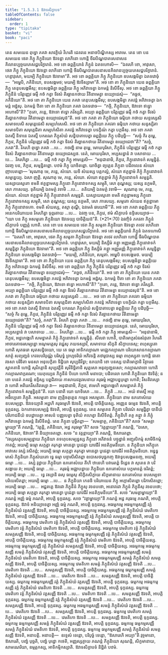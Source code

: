 ```yaml
---
title: "1.5.3.1 ឱវាទសិក្ខាបទ"
tableOfContents: false
sidebar:
  order: 1
type: "tipitaka"
basket: "vi"
book: "paci"
---
```



<DynamicBreadcrumb />

<Division number="144" book="paci">

<Paragraph number="484" book="paci">
តេន សមយេន ពុទ្ធោ ភគវា សាវត្ថិយំ វិហរតិ ជេតវនេ អនាថបិណ្ឌិកស្ស អារាមេ. តេន ខោ បន សមយេន ថេរា ភិក្ខូ ភិក្ខុនិយោ ឱវទន្តា លាភិនោ ហោន្តិ ចីវរបិណ្ឌបាតសេនាសនគិលានប្បច្ចយភេសជ្ជបរិក្ខារានំ. អថ ខោ ឆព្ពគ្គិយានំ ភិក្ខូនំ ឯតទហោសិ—  “ឯតរហិ ខោ, អាវុសោ, ថេរា ភិក្ខូ ភិក្ខុនិយោ ឱវទន្តា លាភិនោ ហោន្តិ ចីវរបិណ្ឌបាតសេនាសនគិលានប្បច្ចយភេសជ្ជបរិក្ខារានំ. ហន្ទាវុសោ, មយម្បិ ភិក្ខុនិយោ ឱវទាមា”តិ. អថ ខោ ឆព្ពគ្គិយា ភិក្ខូ ភិក្ខុនិយោ ឧបសង្កមិត្វា ឯតទវោចុំ—  “អម្ហេបិ, ភគិនិយោ, ឧបសង្កមថ; មយម្បិ ឱវទិស្សាមា”តិ.
</Paragraph>

<Paragraph number="485" book="paci">
អថ ខោ តា ភិក្ខុនិយោ យេន ឆព្ពគ្គិយា ភិក្ខូ តេនុបសង្កមឹសុ; ឧបសង្កមិត្វា ឆព្ពគ្គិយេ ភិក្ខូ អភិវាទេត្វា ឯកមន្តំ និសីទឹសុ. អថ ខោ ឆព្ពគ្គិយា ភិក្ខូ ភិក្ខុនីនំ បរិត្តញ្ញេវ ធម្មឹ កថំ កត្វា ទិវសំ តិរច្ឆានកថាយ វីតិនាមេត្វា ឧយ្យោជេសុំ—  “គច្ឆថ, ភគិនិយោ”តិ. អថ ខោ តា ភិក្ខុនិយោ យេន ភគវា តេនុបសង្កមឹសុ; ឧបសង្កមិត្វា ភគវន្តំ អភិវាទេត្វា ឯកមន្តំ អដ្ឋំសុ. ឯកមន្តំ ឋិតា ខោ តា ភិក្ខុនិយោ ភគវា ឯតទវោច—  “កច្ចិ, ភិក្ខុនិយោ, ឱវាទោ ឥទ្ធោ អហោសី”តិ? “កុតោ, ភន្តេ, ឱវាទោ ឥទ្ធោ ភវិស្សតិ. អយ្យា ឆព្ពគ្គិយា បរិត្តញ្ញេវ ធម្មឹ កថំ កត្វា ទិវសំ តិរច្ឆានកថាយ វីតិនាមេត្វា ឧយ្យោជេសុន៑”តិ. អថ ខោ ភគវា តា ភិក្ខុនិយោ ធម្មិយា កថាយ សន្ទស្សេសិ សមាទបេសិ សមុត្តេជេសិ សម្បហំសេសិ. អថ ខោ តា ភិក្ខុនិយោ ភគវតា ធម្មិយា កថាយ សន្ទស្សិតា សមាទបិតា សមុត្តេជិតា សម្បហំសិតា ភគវន្តំ អភិវាទេត្វា បទក្ខិណំ កត្វា បក្កមឹសុ.
</Paragraph>

<Paragraph number="486" book="paci">
អថ ខោ ភគវា ឯតស្មឹ និទានេ ឯតស្មឹ បករណេ ភិក្ខុសំឃំ សន្និបាតាបេត្វា ឆព្ពគ្គិយេ ភិក្ខូ បដិបុច្ឆិ—  “សច្ចំ កិរ តុម្ហេ, ភិក្ខវេ, ភិក្ខុនីនំ បរិត្តញ្ញេវ ធម្មឹ កថំ កត្វា ទិវសំ តិរច្ឆានកថាយ វីតិនាមេត្វា ឧយ្យោជេថា”តិ? “សច្ចំ, ភគវា”តិ. វិគរហិ ពុទ្ធោ ភគវា …បេ…  កថញ្ហិ នាម តុម្ហេ, មោឃបុរិសា, ភិក្ខុនីនំ បរិត្តញ្ញេវ ធម្មឹ កថំ កត្វា ទិវសំ តិរច្ឆានកថាយ វីតិនាមេត្វា ឧយ្យោជេស្សថ. នេតំ, មោឃបុរិសា, អប្បសន្នានំ វា បសាទាយ …បេ…  វិគរហិត្វា …បេ…  ធម្មឹ កថំ កត្វា ភិក្ខូ អាមន្តេសិ—  “អនុជានាមិ, ភិក្ខវេ, ភិក្ខុនោវាទកំ សម្មន្និតុំ. ឯវញ្ច បន, ភិក្ខវេ, សម្មន្និតព្ពោ. បឋមំ ភិក្ខុ យាចិតព្ពោ. យាចិត្វា ព្យត្តេន ភិក្ខុនា បដិពលេន សំឃោ ញាបេតព្ពោ—
</Paragraph>

</Division>
<Division number="145" book="paci">

<Paragraph number="487" book="paci">
‘សុណាតុ មេ, ភន្តេ, សំឃោ. យទិ សំឃស្ស បត្តកល្លំ, សំឃោ ឥត្ថន្នាមំ ភិក្ខុំ ភិក្ខុនោវាទកំ សម្មន្នេយ្យ. ឯសា ញត្តិ.
</Paragraph>

<Paragraph number="488" book="paci">
សុណាតុ មេ, ភន្តេ, សំឃោ. សំឃោ ឥត្ថន្នាមំ ភិក្ខុំ ភិក្ខុនោវាទកំ សម្មន្នតិ. យស្សាយស្មតោ ខមតិ ឥត្ថន្នាមស្ស ភិក្ខុនោ ភិក្ខុនោវាទកស្ស សម្មុតិ, សោ តុណ្ហស្ស; យស្ស នក្ខមតិ, សោ ភាសេយ្យ.
</Paragraph>

<Paragraph number="489" book="paci">
ទុតិយម្បិ ឯតមត្ថំ វទាមិ …បេ…  តតិយម្បិ ឯតមត្ថំ វទាមិ—  សុណាតុ មេ, ភន្តេ, សំឃោ. សំឃោ ឥត្ថន្នាមំ ភិក្ខុំ ភិក្ខុនោវាទកំ សម្មន្នតិ. យស្សាយស្មតោ ខមតិ ឥត្ថន្នាមស្ស ភិក្ខុនោ ភិក្ខុនោវាទកស្ស សម្មុតិ, សោ តុណ្ហស្ស; យស្ស នក្ខមតិ, សោ ភាសេយ្យ.
</Paragraph>

<Paragraph number="490" book="paci">
សម្មតោ សំឃេន ឥត្ថន្នាមោ ភិក្ខុ ភិក្ខុនោវាទកោ. ខមតិ សំឃស្ស, តស្មា តុណ្ហី, ឯវមេតំ ធារយាមី’”តិ.
</Paragraph>

<Paragraph number="491" book="paci">
អថ ខោ ភគវា ឆព្ពគ្គិយេ ភិក្ខូ អនេកបរិយាយេន វិគរហិត្វា ទុព្ភរតាយ …បេ…  ឯវញ្ច បន, ភិក្ខវេ, ឥមំ សិក្ខាបទំ ឧទ្ទិសេយ្យាថ—
</Paragraph>

</Division>
<Division number="146" book="paci">

<Paragraph number="492" book="paci">
<Emphasis>“យោ បន ភិក្ខុ អសម្មតោ ភិក្ខុនិយោ ឱវទេយ្យ បាចិត្តិយន៑”</Emphasis>តិ. (*21*:<Emphasis>70</Emphasis>)
</Paragraph>

<Paragraph number="493" book="paci">
ឯវញ្ចិទំ ភគវតា ភិក្ខូនំ សិក្ខាបទំ បញ្ញត្តំ ហោតិ.
</Paragraph>

</Division>
<Division number="147" book="paci">

<Paragraph number="494" book="paci">
តេន ខោ បន សមយេន ថេរា ភិក្ខូ សម្មតា ភិក្ខុនិយោ ឱវទន្តា តថេវ លាភិនោ ហោន្តិ ចីវរបិណ្ឌបាតសេនាសនគិលានប្បច្ចយភេសជ្ជបរិក្ខារានំ. អថ ខោ ឆព្ពគ្គិយានំ ភិក្ខូនំ ឯតទហោសិ—  “ឯតរហិ ខោ, អាវុសោ, ថេរា ភិក្ខូ សម្មតា ភិក្ខុនិយោ ឱវទន្តា តថេវ លាភិនោ ហោន្តិ ចីវរបិណ្ឌបាតសេនាសនគិលានប្បច្ចយភេសជ្ជបរិក្ខារានំ. ហន្ទាវុសោ, មយម្បិ និស្សីមំ គន្ត្វា អញ្ញមញ្ញំ ភិក្ខុនោវាទកំ សម្មន្និត្វា ភិក្ខុនិយោ ឱវទាមា”តិ. អថ ខោ ឆព្ពគ្គិយា ភិក្ខូ និស្សីមំ គន្ត្វា អញ្ញមញ្ញំ ភិក្ខុនោវាទកំ សម្មន្និត្វា ភិក្ខុនិយោ ឧបសង្កមិត្វា ឯតទវោចុំ—  “មយម្បិ, ភគិនិយោ, សម្មតា. អម្ហេបិ ឧបសង្កមថ. មយម្បិ ឱវទិស្សាមា”តិ.
</Paragraph>

<Paragraph number="495" book="paci">
អថ ខោ តា ភិក្ខុនិយោ យេន ឆព្ពគ្គិយា ភិក្ខូ តេនុបសង្កមឹសុ; ឧបសង្កមិត្វា ឆព្ពគ្គិយេ ភិក្ខូ អភិវាទេត្វា ឯកមន្តំ និសីទឹសុ. អថ ខោ ឆព្ពគ្គិយា ភិក្ខូ ភិក្ខុនីនំ បរិត្តញ្ញេវ ធម្មឹ កថំ កត្វា ទិវសំ តិរច្ឆានកថាយ វីតិនាមេត្វា ឧយ្យោជេសុំ—  “គច្ឆថ, ភគិនិយោ”តិ. អថ ខោ តា ភិក្ខុនិយោ យេន ភគវា តេនុបសង្កមឹសុ; ឧបសង្កមិត្វា ភគវន្តំ អភិវាទេត្វា ឯកមន្តំ អដ្ឋំសុ. ឯកមន្តំ ឋិតា ខោ តា ភិក្ខុនិយោ ភគវា ឯតទវោច—  “កច្ចិ, ភិក្ខុនិយោ, ឱវាទោ ឥទ្ធោ អហោសី”តិ? “កុតោ, ភន្តេ, ឱវាទោ ឥទ្ធោ ភវិស្សតិ. អយ្យា ឆព្ពគ្គិយា បរិត្តញ្ញេវ ធម្មឹ កថំ កត្វា ទិវសំ តិរច្ឆានកថាយ វីតិនាមេត្វា ឧយ្យោជេសុន៑”តិ.
</Paragraph>

<Paragraph number="496" book="paci">
អថ ខោ ភគវា តា ភិក្ខុនិយោ ធម្មិយា កថាយ សន្ទស្សេសិ …បេ…  អថ ខោ តា ភិក្ខុនិយោ ភគវតា ធម្មិយា កថាយ សន្ទស្សិតា សមាទបិតា សមុត្តេជិតា សម្បហំសិតា ភគវន្តំ អភិវាទេត្វា បទក្ខិណំ កត្វា បក្កមឹសុ. អថ ខោ ភគវា ឯតស្មឹ និទានេ ឯតស្មឹ បករណេ ភិក្ខុសំឃំ សន្និបាតាបេត្វា ឆព្ពគ្គិយេ ភិក្ខូ បដិបុច្ឆិ—  “សច្ចំ កិរ តុម្ហេ, ភិក្ខវេ, ភិក្ខុនីនំ បរិត្តញ្ញេវ ធម្មឹ កថំ កត្វា ទិវសំ តិរច្ឆានកថាយ វីតិនាមេត្វា ឧយ្យោជេថា”តិ? “សច្ចំ, ភគវា”តិ. វិគរហិ ពុទ្ធោ ភគវា …បេ…  កថញ្ហិ នាម តុម្ហេ, មោឃបុរិសា, ភិក្ខុនីនំ បរិត្តញ្ញេវ ធម្មឹ កថំ កត្វា ទិវសំ តិរច្ឆានកថាយ វីតិនាមេត្វា ឧយ្យោជេស្សថ. នេតំ, មោឃបុរិសា, អប្បសន្នានំ វា បសាទាយ …បេ…  វិគរហិត្វា …បេ…  ធម្មឹ កថំ កត្វា ភិក្ខូ អាមន្តេសិ—  “អនុជានាមិ, ភិក្ខវេ, អដ្ឋហង្គេហិ សមន្នាគតំ ភិក្ខុំ ភិក្ខុនោវាទកំ សម្មន្និតុំ. សីលវា ហោតិ, បាតិមោក្ខសំវរសំវុតោ វិហរតិ អាចារគោចរសម្បន្នោ អណុមត្តេសុ វជ្ជេសុ ភយទស្សាវី, សមាទាយ សិក្ខតិ សិក្ខាបទេសុ; ពហុស្សុតោ ហោតិ សុតធរោ សុតសន្និចយោ, យេ តេ ធម្មា អាទិកល្យាណា មជ្ឈេកល្យាណា បរិយោសានកល្យាណា សាត្ថំ សព្យញ្ជនំ កេវលបរិបុណ្ណំ បរិសុទ្ធំ ព្រហ្មចរិយំ អភិវទន្តិ តថារូបាស្ស ធម្មា ពហុស្សុតា ហោន្តិ ធាតា វចសា បរិចិតា មនសា អនុបេក្ខិតា ទិដ្ឋិយា សុប្បដិវិទ្ធា; ឧភយានិ ខោ បនស្ស បាតិមោក្ខានិ វិត្ថារេន ស្វាគតានិ ហោន្តិ សុវិភត្តានិ សុប្បវត្តីនិ សុវិនិច្ឆិតានិ សុត្តសោ អនុព្យញ្ជនសោ; កល្យាណវាចោ ហោតិ កល្យាណវាក្ករណោ; យេភុយ្យេន ភិក្ខុនីនំ បិយោ ហោតិ មនាបោ; បដិពលោ ហោតិ ភិក្ខុនិយោ ឱវទិតុំ; ន ខោ បនេតំ ភគវន្តំ ឧទ្ទិស្ស បព្ពជិតាយ កាសាយវត្ថវសនាយ គរុធម្មំ អជ្ឈាបន្នបុព្ពោ ហោតិ; វីសតិវស្សោ វា ហោតិ អតិរេកវីសតិវស្សោ វា—  អនុជានាមិ, ភិក្ខវេ, ឥមេហិ អដ្ឋហង្គេហិ សមន្នាគតំ ភិក្ខុំ ភិក្ខុនោវាទកំ សម្មន្និតុន៑”តិ.
</Paragraph>

</Division>
<Division number="148" book="paci">

<Paragraph number="497" book="paci">
<Emphasis>យោ បនា</Emphasis>តិ យោ យាទិសោ …បេ…  <Emphasis>ភិក្ខូ</Emphasis>តិ …បេ…  អយំ ឥមស្មឹ អត្ថេ អធិប្បេតោ ភិក្ខូតិ.
</Paragraph>

<Paragraph number="498" book="paci">
<Emphasis>អសម្មតោ</Emphasis> នាម ញត្តិចតុត្ថេន កម្មេន អសម្មតោ.
</Paragraph>

<Paragraph number="499" book="paci">
<Emphasis>ភិក្ខុនិយោ</Emphasis> នាម ឧភតោសំឃេ ឧបសម្បន្នា.
</Paragraph>

<Paragraph number="500" book="paci">
<Emphasis>ឱវទេយ្យា</Emphasis>តិ អដ្ឋហិ គរុធម្មេហិ ឱវទតិ, អាបត្តិ បាចិត្តិយស្ស. អញ្ញេន ធម្មេន ឱវទតិ, អាបត្តិ ទុក្កដស្ស. ឯកតោឧបសម្បន្នំ ឱវទតិ, អាបត្តិ ទុក្កដស្ស.
</Paragraph>

</Division>
<Division number="149" book="paci">

<Paragraph number="501" book="paci">
តេន សម្មតេន ភិក្ខុនា បរិវេណំ សម្មជ្ជិត្វា បានីយំ បរិភោជនីយំ ឧបដ្ឋាបេត្វា អាសនំ បញ្ញបេត្វា ទុតិយំ គហេត្វា និសីទិតព្ពំ. ភិក្ខុនីហិ តត្ថ គន្ត្វា តំ ភិក្ខុំ អភិវាទេត្វា ឯកមន្តំ និសីទិតព្ពំ. តេន ភិក្ខុនា បុច្ឆិតព្ពា—  “សមគ្គាត្ថ, ភគិនិយោ”តិ? សចេ “សមគ្គាម្ហាយ្យា”តិ ភណន្តិ, “វត្តន្តិ, ភគិនិយោ, អដ្ឋ គរុធម្មា”តិ? សចេ “វត្តន្តាយ្យា”តិ ភណន្តិ, “ឯសោ, ភគិនិយោ, ឱវាទោ”តិ និយ្យាទេតព្ពោ. សចេ “ន វត្តន្តាយ្យា”តិ ភណន្តិ, ឱសារេតព្ពា. “វស្សសតូបសម្បន្នាយ ភិក្ខុនិយា តទហុបសម្បន្នស្ស ភិក្ខុនោ អភិវាទនំ បច្ចុដ្ឋានំ អញ្ជលិកម្មំ សាមីចិកម្មំ កាតព្ពំ; អយម្បិ ធម្មោ សក្កត្វា គរុកត្វា មានេត្វា បូជេត្វា យាវជីវំ អនតិក្កមនីយោ. ន ភិក្ខុនិយា អភិក្ខុកេ អាវាសេ វស្សំ វសិតព្ពំ; អយម្បិ ធម្មោ សក្កត្វា គរុកត្វា មានេត្វា បូជេត្វា យាវជីវំ អនតិក្កមនីយោ. អន្វទ្ធមាសំ ភិក្ខុនិយា ភិក្ខុសំឃតោ ទ្វេ ធម្មា បច្ចាសីសិតព្ពា ឧបោសថបុច្ឆកញ្ច ឱវាទូបសង្កមនញ្ច, អយម្បិ ធម្មោ …បេ…  វស្សំ វុដ្ឋាយ ភិក្ខុនិយា ឧភតោសំឃេ តីហិ ឋានេហិ បវារេតព្ពំ ទិដ្ឋេន វា សុតេន វា បរិសង្កាយ វា; អយម្បិ ធម្មោ …បេ…  គរុធម្មំ អជ្ឈាបន្នាយ ភិក្ខុនិយា ឧភតោសំឃេ បក្ខមានត្តំ ចរិតព្ពំ; អយម្បិ ធម្មោ …បេ…  ទ្វេ វស្សានិ ឆសុ ធម្មេសុ សិក្ខិតសិក្ខាយ សិក្ខមានាយ ឧភតោសំឃេ ឧបសម្បទា បរិយេសិតព្ពា; អយម្បិ ធម្មោ …បេ…  ន ភិក្ខុនិយា កេនចិ បរិយាយេន ភិក្ខុ អក្កោសិតព្ពោ បរិភាសិតព្ពោ; អយម្បិ ធម្មោ …បេ…  អជ្ជតគ្គេ ឱវដោ ភិក្ខុនីនំ ភិក្ខូសុ វចនបថោ, អនោវដោ ភិក្ខូនំ ភិក្ខុនីសុ វចនបថោ; អយម្បិ ធម្មោ សក្កត្វា គរុកត្វា មានេត្វា បូជេត្វា យាវជីវំ អនតិក្កមនីយោ”តិ.
</Paragraph>

<Paragraph number="502" book="paci">
សចេ “សមគ្គាម្ហាយ្យា”តិ ភណន្តំ អញ្ញំ ធម្មំ ភណតិ, អាបត្តិ ទុក្កដស្ស. សចេ “វគ្គាម្ហាយ្យា”តិ ភណន្តំ អដ្ឋ គរុធម្មេ ភណតិ, អាបត្តិ ទុក្កដស្ស. ឱវាទំ អនិយ្យាទេត្វា អញ្ញំ ធម្មំ ភណតិ, អាបត្តិ ទុក្កដស្ស.
</Paragraph>

</Division>
<Division number="150" book="paci">

<Paragraph number="503" book="paci">
អធម្មកម្មេ អធម្មកម្មសញ្ញី វគ្គំ ភិក្ខុនិសំឃំ វគ្គសញ្ញី ឱវទតិ, អាបត្តិ បាចិត្តិយស្ស. អធម្មកម្មេ អធម្មកម្មសញ្ញី វគ្គំ ភិក្ខុនិសំឃំ វេមតិកោ ឱវទតិ, អាបត្តិ បាចិត្តិយស្ស. អធម្មកម្មេ អធម្មកម្មសញ្ញី វគ្គំ ភិក្ខុនិសំឃំ សមគ្គសញ្ញី ឱវទតិ, អាបត្តិ បាចិត្តិយស្ស.
</Paragraph>

<Paragraph number="504" book="paci">
អធម្មកម្មេ វេមតិកោ វគ្គំ ភិក្ខុនិសំឃំ វគ្គសញ្ញី ឱវទតិ, អាបត្តិ បាចិត្តិយស្ស. អធម្មកម្មេ វេមតិកោ វគ្គំ ភិក្ខុនិសំឃំ វេមតិកោ ឱវទតិ, អាបត្តិ បាចិត្តិយស្ស. អធម្មកម្មេ វេមតិកោ វគ្គំ ភិក្ខុនិសំឃំ សមគ្គសញ្ញី ឱវទតិ, អាបត្តិ បាចិត្តិយស្ស.
</Paragraph>

<Paragraph number="505" book="paci">
អធម្មកម្មេ ធម្មកម្មសញ្ញី វគ្គំ ភិក្ខុនិសំឃំ វគ្គសញ្ញី ឱវទតិ, អាបត្តិ បាចិត្តិយស្ស. អធម្មកម្មេ ធម្មកម្មសញ្ញី វគ្គំ ភិក្ខុនិសំឃំ វេមតិកោ ឱវទតិ, អាបត្តិ បាចិត្តិយស្ស. អធម្មកម្មេ ធម្មកម្មសញ្ញី វគ្គំ ភិក្ខុនិសំឃំ សមគ្គសញ្ញី ឱវទតិ, អាបត្តិ បាចិត្តិយស្ស.
</Paragraph>

<Paragraph number="506" book="paci">
អធម្មកម្មេ អធម្មកម្មសញ្ញី សមគ្គំ ភិក្ខុនិសំឃំ វគ្គសញ្ញី ឱវទតិ, អាបត្តិ បាចិត្តិយស្ស. អធម្មកម្មេ អធម្មកម្មសញ្ញី សមគ្គំ ភិក្ខុនិសំឃំ វេមតិកោ ឱវទតិ, អាបត្តិ បាចិត្តិយស្ស. អធម្មកម្មេ អធម្មកម្មសញ្ញី សមគ្គំ ភិក្ខុនិសំឃំ សមគ្គសញ្ញី ឱវទតិ, អាបត្តិ បាចិត្តិយស្ស.
</Paragraph>

<Paragraph number="507" book="paci">
អធម្មកម្មេ វេមតិកោ សមគ្គំ ភិក្ខុនិសំឃំ វគ្គសញ្ញី ឱវទតិ …បេ…  វេមតិកោ ឱវទតិ …បេ…  សមគ្គសញ្ញី ឱវទតិ, អាបត្តិ បាចិត្តិយស្ស.
</Paragraph>

<Paragraph number="508" book="paci">
អធម្មកម្មេ ធម្មកម្មសញ្ញី សមគ្គំ ភិក្ខុនិសំឃំ វគ្គសញ្ញី ឱវទតិ …បេ…  វេមតិកោ ឱវទតិ …បេ…  សមគ្គសញ្ញី ឱវទតិ, អាបត្តិ បាចិត្តិយស្ស.
</Paragraph>

</Division>
<Division number="151" book="paci">

<Paragraph number="509" book="paci">
ធម្មកម្មេ អធម្មកម្មសញ្ញី វគ្គំ ភិក្ខុនិសំឃំ វគ្គសញ្ញី ឱវទតិ, អាបត្តិ ទុក្កដស្ស. ធម្មកម្មេ អធម្មកម្មសញ្ញី វគ្គំ ភិក្ខុនិសំឃំ វេមតិកោ ឱវទតិ …បេ…  សមគ្គសញ្ញី ឱវទតិ, អាបត្តិ ទុក្កដស្ស.
</Paragraph>

<Paragraph number="510" book="paci">
ធម្មកម្មេ វេមតិកោ វគ្គំ ភិក្ខុនិសំឃំ វគ្គសញ្ញី ឱវទតិ …បេ…  វេមតិកោ ឱវទតិ …បេ…  សមគ្គសញ្ញី ឱវទតិ, អាបត្តិ ទុក្កដស្ស.
</Paragraph>

<Paragraph number="511" book="paci">
ធម្មកម្មេ ធម្មកម្មសញ្ញី វគ្គំ ភិក្ខុនិសំឃំ វគ្គសញ្ញី ឱវទតិ …បេ…  វេមតិកោ ឱវទតិ …បេ…  សមគ្គសញ្ញី ឱវទតិ, អាបត្តិ ទុក្កដស្ស.
</Paragraph>

<Paragraph number="512" book="paci">
ធម្មកម្មេ អធម្មកម្មសញ្ញី សមគ្គំ ភិក្ខុនិសំឃំ វគ្គសញ្ញី ឱវទតិ …បេ…  វេមតិកោ ឱវទតិ …បេ…  សមគ្គសញ្ញី ឱវទតិ, អាបត្តិ ទុក្កដស្ស.
</Paragraph>

<Paragraph number="513" book="paci">
ធម្មកម្មេ វេមតិកោ សមគ្គំ ភិក្ខុនិសំឃំ វគ្គសញ្ញី ឱវទតិ …បេ…  វេមតិកោ ឱវទតិ …បេ…  សមគ្គសញ្ញី ឱវទតិ, អាបត្តិ ទុក្កដស្ស.
</Paragraph>

<Paragraph number="514" book="paci">
ធម្មកម្មេ ធម្មកម្មសញ្ញី សមគ្គំ ភិក្ខុនិសំឃំ វគ្គសញ្ញី ឱវទតិ, អាបត្តិ ទុក្កដស្ស. ធម្មកម្មេ ធម្មកម្មសញ្ញី សមគ្គំ ភិក្ខុនិសំឃំ វេមតិកោ ឱវទតិ, អាបត្តិ ទុក្កដស្ស. ធម្មកម្មេ ធម្មកម្មសញ្ញី សមគ្គំ ភិក្ខុនិសំឃំ សមគ្គសញ្ញី ឱវទតិ, អនាបត្តិ.
</Paragraph>

</Division>
<Division number="152" book="paci">

<Paragraph number="515" book="paci">
អនាបត្តិ—  ឧទ្ទេសំ ទេន្តោ, បរិបុច្ឆំ ទេន្តោ, “ឱសារេហិ អយ្យា”តិ វុច្ចមានោ, ឱសារេតិ, បញ្ហំ បុច្ឆតិ, បញ្ហំ បុដ្ឋោ កថេតិ, អញ្ញស្សត្ថាយ ភណន្តំ ភិក្ខុនិយោ សុណន្តិ, សិក្ខមានាយ, សាមណេរិយា, ឧម្មត្តកស្ស, អាទិកម្មិកស្សាតិ.

</Paragraph>
</Division>

<Paragraph number="516" type="center" book="paci">
ឱវាទសិក្ខាបទំ និដ្ឋិតំ បឋមំ.
</Paragraph>